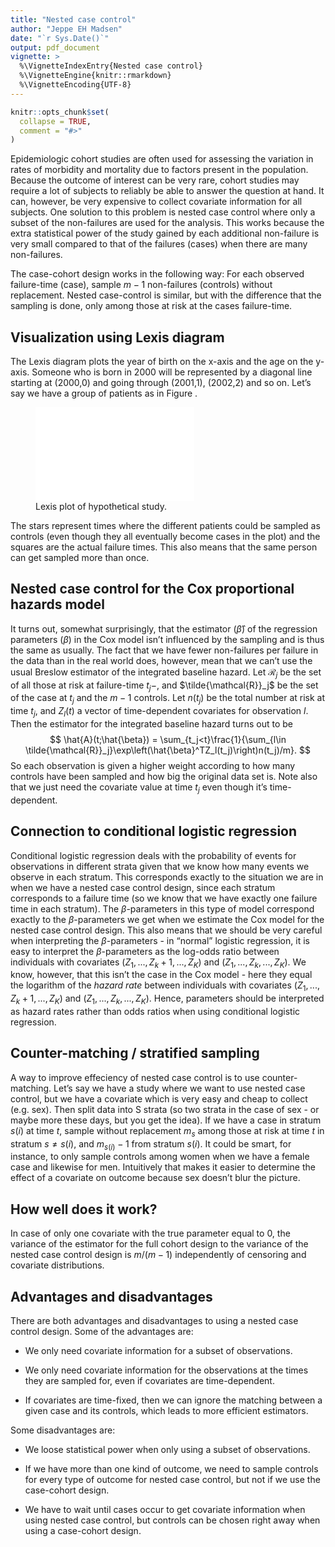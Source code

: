 ```yaml
---
title: "Nested case control"
author: "Jeppe EH Madsen"
date: "`r Sys.Date()`"
output: pdf_document
vignette: >
  %\VignetteIndexEntry{Nested case control}
  %\VignetteEngine{knitr::rmarkdown}
  %\VignetteEncoding{UTF-8}
---
```


```r
knitr::opts_chunk$set(
  collapse = TRUE,
  comment = "#>"
)
```

Epidemiologic cohort studies are often used for assessing the variation in rates of morbidity and mortality due to factors present in the population. Because the outcome of interest can be very rare, cohort studies may require a lot of subjects to reliably be able to answer the question at hand. It can, however, be very expensive to collect covariate information for all subjects. One solution to this problem is nested case control where only a subset of the non-failures are used for the analysis. This works because the extra statistical power of the study gained by each additional non-failure is very small compared to that of the failures (cases) when there are many non-failures. 

The case-cohort design works in the following way: For each observed failure-time (case), sample $m-1$ non-failures (controls) without replacement. Nested case-control is similar, but with the difference that the sampling is done, only among those at risk at the cases failure-time. 

## Visualization using Lexis diagram
The Lexis diagram plots the year of birth on the x-axis and the age on the y-axis. Someone who is born in 2000 will be represented by a diagonal line starting at (2000,0) and going through (2001,1), (2002,2) and so on. Let's say we have a group of patients as in Figure \ref{luxus}.

![\label{luxus} Lexis plot of hypothetical study.](LexisPlotRisk1020190503.pdf){width=60%}

The stars represent times where the different patients could be sampled as controls (even though they all eventually become cases in the plot) and the squares are the actual failure times. This also means that the same person can get sampled more than once.

## Nested case control for the Cox proportional hazards model
It turns out, somewhat surprisingly, that the estimator $(\hat{\beta})$ of the regression parameters $(\beta)$ in the Cox model isn't influenced by the sampling and is thus the same as usually. The fact that we have fewer non-failures per failure in the data than in the real world does, however, mean that we can't use the usual Breslow estimator of the integrated baseline hazard. Let $\mathcal{R}_j$ be the set of all those at risk at failure-time $t_j-$, and $\tilde{\mathcal{R}}_j$ be the set of the case at $t_j$ and the $m-1$ controls. Let $n(t_j)$ be the total number at risk at time $t_j$, and $Z_l(t)$ a vector of time-dependent covariates for observation $l$. Then the estimator for the integrated baseline hazard turns out to be
$$
\hat{A}(t;\hat{\beta}) = \sum_{t_j<t}\frac{1}{\sum_{l\in \tilde{\mathcal{R}}_j}\exp\left(\hat{\beta}^TZ_l(t_j)\right)n(t_j)/m}.
$$
So each observation is given a higher weight according to how many controls have been sampled and how big the original data set is. Note also that we just need the covariate value at time $t_j$ even though it's time-dependent. 

## Connection to conditional logistic regression
Conditional logistic regression deals with the probability of events for observations in different strata given that we know how many events we observe in each stratum. This corresponds exactly to the situation we are in when we have a nested case control design, since each stratum corresponds to a failure time (so we know that we have exactly one failure time in each stratum). The $\beta$-parameters in this type of model correspond exactly to the $\beta$-parameters we get when we estimate the Cox model for the nested case control design. This also means that we should be very careful when interpreting the $\beta$-parameters - in "normal" logistic regression, it is easy to interpret the $\beta$-parameters as the log-odds ratio between individuals with covariates $(Z_1,...,Z_k+1,...,Z_K)$ and $(Z_1,...,Z_k,...,Z_K)$. We know, however, that this isn't the case in the Cox model - here they equal the logarithm of the *hazard rate* between individuals with covariates $(Z_1,...,Z_k+1,...,Z_K)$ and $(Z_1,...,Z_k,...,Z_K)$. Hence, parameters should be interpreted as hazard rates rather than odds ratios when using conditional logistic regression.

## Counter-matching / stratified sampling
A way to improve effeciency of nested case control is to use counter-matching. Let's say we have a study where we want to use nested case control, but we have a covariate which is very easy and cheap to collect (e.g. sex). Then split data into S strata (so two strata in the case of sex - or maybe more these days, but you get the idea). If we have a case in stratum $s(i)$ at time $t$, sample without replacement $m_s$ among those at risk at time $t$ in stratum $s\neq s(i)$, and $m_{s(i)}-1$ from stratum $s(i)$. It could be smart, for instance, to only sample controls among women when we have a female case and likewise for men. Intuitively that makes it easier to determine the effect of a covariate on outcome because sex doesn't blur the picture.      

## How well does it work?
In case of only one covariate with the true parameter equal to 0, the variance of the estimator for the full cohort design to the variance of the nested case control design is $m/(m-1)$ independently of censoring and covariate distributions. <!--Things get more complicated in other situations, and different simulations have given different results..

What if we have other covariates and/or the true parameter is different from 0?

Let's say we have a simple setup: two binary variables - one for treatment and another for sex. Let's say 10 \% of patients are treated in the study. We let the censoring times equal the 1 \% quantile of the failure times so that we have exactly 99 \% censoring (so we have type 2 censoring). We use 5 controls per case (so $m=6$) for the nested case control design. We simulate 5000 observations and repeat the simulation 1000 times. 

The true model used for the simulations is a Cox-Weibull model of the form:
$$
\lambda(t) = Y(t)\alpha_0(t)\exp(\beta_1 X_{\text{treat}} + \beta_2 X_{\text{sex}})
$$
with $\beta_{\text{treat}} = \beta_{\text{sex}} = 0.2$, scale parameter equal to 1/100, and shape parameter equal to 2. 
Precision is here defined as standard error of parameter estimate, so relative precision is the standard error of the parameter estimate using nested case control devided by the standard error of the parameter estimate using the Cox model. 

How does the relative precision depend on the sample size? The simulation has been run with sample sizes of 5000, 25000, and 100000 observations leading to median relative precisions of 1.11, 1.11, and 1.11 respectively (should have been $1.1$ if true parameter was 0 and only one covariate so not much of a difference). But the relative precision of nested case control compared to the Cox model does still not seem to depend on sample size even in the case of multiple covariates.

How does the relative precision depend on $m$, the number of sampled controls per case? The results of the simulation are summarized in Figure \ref{control}. 

![\label{control} Median relative standard error of NCC parameter estimate to full cohort parameter estimate.](ctr20190301.pdf){width=60%}

It looks a lot like $\sqrt{\frac{m}{m-1}}$ so maybe the extra covariate and the parameter different from 0 doesn't matter that much when it comes to the effect of adding additional controls. 

How does the relative precision depend on the true parameter value? The simulation has been run for parameter values of -0.4, -0.2, 0, 0.2, 0.7 and 1.4 corresponding to hazard rates of 0.67, 0.82, 1, 1.22, 2.01, and 4.06. The median relative precisions were 1.06, 1.08, 1.10, 1.11, 1.16, and 1.25 respectively so it seems like the relative precision is increasing in the value of the true parameter, which is interesting. 

This little simulation study is only one very simple scenario so we should be careful not to conclude too confidently based on it, but to make a long story short: it seems like the effectiveness of the nested case control design is not too imprecise - it lets us go from a sample size of 5000 to 300 with a standard error, which is only 11 \% higher.--> 

## Advantages and disadvantages
There are both advantages and disadvantages to using a nested case control design. Some of the advantages are:

- We only need covariate information for a subset of observations.

- We only need covariate information for the observations at the times they are sampled for, even if covariates are time-dependent. 

- If covariates are time-fixed, then we can ignore the matching between a given case and its controls, which leads to more efficient estimators. 

Some disadvantages are:

- We loose statistical power when only using a subset of observations.

- If we have more than one kind of outcome, we need to sample controls for every type of outcome for nested case control, but not if we use the case-cohort design.

- We have to wait until cases occur to get covariate information when using nested case control, but controls can be chosen right away when using a case-cohort design.  





